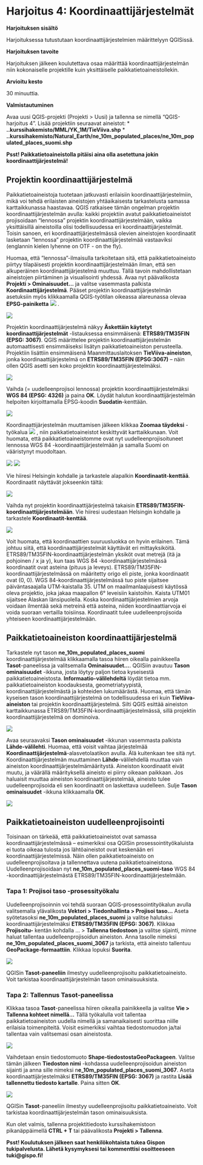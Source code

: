 # Harjoitus 4: Koordinaattijärjestelmät

**Harjoituksen sisältö**

Harjoituksessa tutustutaan koordinaattijärjestelmien määrittelyyn QGISissä.

**Harjoituksen tavoite**

Harjoituksen jälkeen koulutettava osaa määrittää koordinaattijärjestelmän niin kokonaiselle projektille kuin yksittäiselle paikkatietoaineistollekin.

**Arvioitu kesto**

30 minuuttia.

**Valmistautuminen**

Avaa uusi QGIS-projekti (Projekti > Uusi) ja tallenna se nimellä “QGIS-harjoitus 4”. Lisää projektiin seuraavat aineistot:
* **..kurssihakemisto/MML/YK_1M/TieViiva.shp**
* **..kurssihakemisto/Natural_Earth/ne_10m_populated_places/ne_10m_populated_places_suomi.shp**

:::{.note-box}
**Psst! Paikkatietoaineistolla pitäisi aina olla asetettuna jokin koordinaattijärjestelmä!**
:::

## Projektin koordinaattijärjestelmä
Paikkatietoaineistoja tuotetaan jatkuvasti erilaisiin koordinaattijärjestelmiin, mikä voi tehdä erilaisten aineistojen yhtäaikaisesta tarkastelusta samassa karttaikkunassa haastavaa. QGIS ratkaisee tämän ongelman projektin koordinaattijärjestelmän avulla: kaikki projektiin avatut paikkatietoaineistot projisoidaan “lennossa” projektin koordinaattijärjestelmään, vaikka yksittäisillä aineistoilla olisi todellisuudessa eri koordinaattijärjestelmät. Toisin sanoen, eri koordinaattijärjestelmässä olevien aineistojen koordinaatit lasketaan ”lennossa” projektin koordinaattijärjestelmää vastaaviksi (englannin kielen lyhenne on OTF - on the fly). 

Huomaa, että ”lennossa”-ilmaisulla tarkoitetaan sitä, että paikkatietoaineisto piirtyy tilapäisesti projektin koordinaattijärjestelmään ilman, että sen alkuperäinen koordinaattijärjestelmä muuttuu. Tällä tavoin mahdollistetaan aineistojen piirtäminen ja visualisointi yhdessä. Avaa nyt päävalikosta **Projekti > Ominaisuudet…** ja valitse vasemmasta palkista **Koordinaattijärjestelmä**. Pääset projektin koordinaattijärjestelmän asetuksiin myös klikkaamalla QGIS-työtilan oikeassa alareunassa olevaa **EPSG-painiketta** ![](img/harjoitus_4/image1.png) .

![](img/harjoitus_4/image2.png)

Projektin koordinaattijärjestelmä näkyy **Äskettäin käytetyt koordinaattijärjestelmät** -listauksessa ensimmäisenä: **ETRS89/TM35FIN (EPSG: 3067)**. QGIS määrittelee projektin koordinaattijärjestelmän automaattisesti ensimmäiseksi lisätyn paikkatietoaineiston perusteella. Projektiin lisättiin ensimmäisenä Maanmittauslaitoksen **TieViiva-aineiston**, jonka koordinaattijärjestelmä on **ETRS89/TM35FIN (EPSG:3067)** – näin ollen QGIS asetti sen koko projektin koordinaattijärjestelmäksi. 

![](img/harjoitus_4/image3.png)

Vaihda (= uudelleenprojisoi lennossa) projektin koordinaattijärjestelmäksi **WGS 84 (EPSG: 4326)** ja paina **OK**. Löydät halutun koordinaattijärjestelmän helpoiten kirjoittamalla EPSG-koodin **Suodatin**-kenttään.

![](img/harjoitus_4/image4.png)

Koordinaattijärjestelmän muuttamisen jälkeen klikkaa **Zoomaa täydeksi** -työkalua ![](img/harjoitus_4/image5.png) , niin paikkatietoaineistot keskittyvät karttaikkunaan. Voit huomata, että paikkatietoaineistomme ovat nyt uudelleenprojisoituneet lennossa WGS 84 -koordinaattijärjestelmään ja samalla Suomi on vääristynyt muodoltaan.

![](img/harjoitus_4/image6.png) ![](img/harjoitus_4/image7.png)

Vie hiiresi Helsingin kohdalle ja tarkastele alapalkin **Koordinaatit-kenttää**. Koordinaatit näyttävät jokseenkin tältä:

![](img/harjoitus_4/image8.png)

Vaihda nyt projektin koordinaattijärjestelmä takaisin **ETRS89/TM35FIN-koordinaattijärjestelmään**. Vie hiiresi uudestaan Helsingin kohdalle ja tarkastele **Koordinaatit-kenttää**.

![](img/harjoitus_4/image9.png)

Voit huomata, että koordinaattien suuruusluokka on hyvin erilainen. Tämä johtuu siitä, että koordinaattijärjestelmät käyttävät eri mittayksiköitä. ETRS89/TM35FIN-koordinaattijärjestelmän yksiköt ovat metrejä (itä ja pohjoinen / x ja y), kun taas WGS 84 -koordinaattijärjestelmässä koordinaatit ovat asteina (pituus ja leveys). ETRS89/TM35FIN-koordinaattijärjestelmässä on määritetty origo eli piste, jonka koordinaatit ovat (0, 0). WGS 84-koordinaattijärjestelmässä tuo piste sijaitsee päiväntasaajalla  UTM-kaistalla 35. UTM on maailmanlaajuisesti käytössä oleva projektio, joka jakaa maapallon 6° leveisiin kaistoihin. Kaista UTM01 sijaitsee Alaskan länsipuolella. Koska koordinaattijärjestelmien arvoja voidaan ilmentää sekä metreinä että asteina, niiden koordinaattiarvoja ei voida suoraan vertailla toisiinsa. Koordinaatit tulee uudelleenprojisoida yhteiseen koordinaattijärjestelmään.

## Paikkatietoaineiston koordinaattijärjestelmä
Tarkastele nyt tason **ne_10m_populated_places_suomi** koordinaattijärjestelmää klikkaamalla tasoa hiiren oikealla painikkeella **Tasot**-paneelissa ja valitsemalla **Ominaisuudet…**. QGISiin avautuu **Tason ominaisuudet** -ikkuna, josta löytyy paljon tietoa kyseisestä paikkatietoaineistosta. **Informaatio-välilehdeltä** löydät tietoa mm. paikkatietoaineiston koodauksesta, geometriatyypistä, koordinaattijärjestelmästä ja kohteiden lukumäärästä. Huomaa, että tämän kyseisen tason koordinaattijärjestelmä on todellisuudessa eri kuin **TieViiva-aineiston** tai projektin koordinaattijärjestelmä. Silti QGIS esittää aineiston karttaikkunassa ETRS89/TM35FIN-koordinaattijärjestelmässä, sillä projektin koordinaattijärjestelmä on dominoiva.

![](img/harjoitus_4/image10.png)

Avaa seuraavaksi **Tason ominaisuudet** -ikkunan vasemmasta palkista **Lähde-välilehti**. Huomaa, että voisit vaihtaa järjestelmää **Koordinaattijärjestelmä**-alasvetolaatikon avulla. Älä kuitenkaan tee sitä nyt. Koordinaattijärjestelmän muuttaminen **Lähde**-välilehdellä muuttaa vain aineiston koordinaattijärjestelmämääritystä. Aineiston koordinaatit eivät muutu, ja väärällä määrityksellä aineisto ei piirry oikeaan paikkaan. Jos haluaisit muuttaa aineiston koordinaattijärjestelmää, aineisto tulee uudelleenprojisoida eli sen koordinaatit on laskettava uudelleen. Sulje **Tason ominaisuudet** -ikkuna klikkaamalla **OK**.

![](img/harjoitus_4/image11.png)

## Paikkatietoaineiston uudelleenprojisointi
Toisinaan on tärkeää, että paikkatietoaineistot ovat samassa koordinaattijärjestelmässä – esimerkiksi osa QGISin prosessointityökaluista ei tuota oikeaa tulosta jos lähtöaineistot ovat keskenään eri koordinaattijärjestelmissä. Näin ollen paikkatietoaineisto on uudelleenprojisoitava ja tallennettava uutena paikkatietoaineistona. Uudelleenprojisoidaan nyt **ne_10m_populated_places_suomi-taso** WGS 84 -koordinaattijärjestelmästä ETRS89/TM35FIN-koordinaattijärjestelmään. 

### Tapa 1: Projisoi taso -prosessityökalu
Uudelleenprojisoinnin voi tehdä suoraan QGIS-prosessointityökalun avulla valitsemalla ylävalikosta **Vektori > Tiedonhallinta > Projisoi taso...** Aseta syötetasoksi **ne_10m_populated_places_suomi** ja valitse halutuksi koordinaattijärjestelmäksi **ETRS89/TM35FIN (EPSG: 3067)**. Klikkaa **Projisoitu-** kentän kohdalla … > **Tallenna tiedostoon** ja valitse sijainti, minne haluat tallentaa uudelleenprojisoidun aineiston. Anna tasolle nimeksi **ne_10m_populated_places_suomi_3067** ja tarkista, että aineisto tallentuu **GeoPackage-formaattiin**. Klikkaa lopuksi **Suorita**.

![](img/harjoitus_4/image12.png)

QGISin **Tasot-paneeliin** ilmestyy uudelleenprojisoitu paikkatietoaineisto. Voit tarkistaa koordinaattijärjestelmän tason ominaisuuksista.

### Tapa 2: Tallennus Tasot-paneelissa
Klikkaa tasoa **Tasot**-paneelissa hiiren oikealla painikkeella ja valitse **Vie > Tallenna kohteet nimellä…** Tällä työkalulla voit tallentaa paikkatietoaineiston uudella nimellä ja samanaikaisesti suorittaa niille erilaisia toimenpiteitä. Voisit esimerkiksi vaihtaa tiedostomuodon ja/tai tallentaa vain valitsemasi osan aineistosta.

![](img/harjoitus_4/image13.png)

Vaihdetaan ensin tiedostomuoto **Shape-tiedostostaGeoPackageen**. Valitse tämän jälkeen **Tiedoston nimi** -kohdassa uudelleenprojisoidun aineiston sijainti ja anna sille nimeksi n**e_10m_populated_places_suomi_3067**. Aseta koordinaattijärjestelmäksi **ETRS89/TM35FIN (EPSG: 3067)** ja rastita **Lisää tallennettu tiedosto kartalle**. Paina sitten **OK**.

![](img/harjoitus_4/image14.png)

QGISin **Tasot**-paneeliin ilmestyy uudelleenprojisoitu paikkatietoaineisto. Voit tarkistaa koordinaattijärjestelmän tason ominaisuuksista.

Kun olet valmis, tallenna projektitiedosto kurssihakemistoon pikanäppäimellä **CTRL + T** tai päävalikosta **Projekti > Tallenna**.

:::{.hint-box}
**Psst! Koulutuksen jälkeen saat henkilökohtaista tukea Gispon tukipalvelusta. Lähetä kysymyksesi tai kommenttisi osoitteeseen tuki@gispo.fi!**
:::


